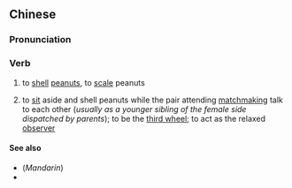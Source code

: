 {{also|剥花生}}
==Chinese==
{{zh-forms|s=剥花生|type=12}}

===Pronunciation===
{{zh-pron
|m=bōhuāshēng
|c=mok1 faa1 sang1
|cat=v
}}

===Verb===
{{zh-verb}}

# {{lb|zh|literally}} to [[shell]] [[peanut]]s, to [[scale]] peanuts
# {{lb|zh|Cantonese}} to [[sit]] aside and shell peanuts while the pair attending [[matchmaking]] talk to each other (''usually as a younger sibling of the female side dispatched by parents''); to be the [[third wheel]]; to act as the relaxed [[observer]]
#: {{zh-x|剝 花生{sang1} 等 睇 戲|to '''shell peanuts''' and wait for the show to play|C}}

====See also====
* (''Mandarin'') {{zh-l|打醬油}}
* {{zh-l|電燈膽}}